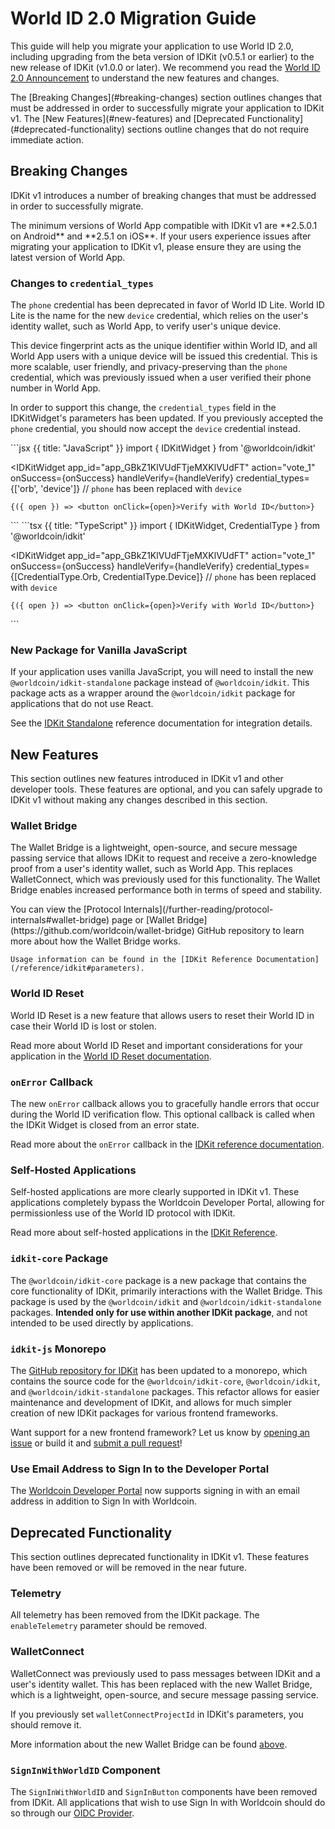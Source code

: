 # World ID 2.0 Migration Guide

This guide will help you migrate your application to use World ID 2.0, including upgrading from the beta version of IDKit (v0.5.1 or earlier) to the new release of IDKit (v1.0.0 or later). 
We recommend you read the [World ID 2.0 Announcement](/world-id-2) to understand the new features and changes.

<Note>
    The [Breaking Changes](#breaking-changes) section outlines changes that must be addressed in order to successfully migrate your application to IDKit v1.
    The [New Features](#new-features) and [Deprecated Functionality](#deprecated-functionality) sections outline changes that do not require immediate action.
</Note>

## Breaking Changes

IDKit v1 introduces a number of breaking changes that must be addressed in order to successfully migrate.

<Note type="warning">
    The minimum versions of World App compatible with IDKit v1 are **2.5.0.1 on Android** and **2.5.1 on iOS**. 
    If your users experience issues after migrating your application to IDKit v1, please ensure they are using the latest version of World App.
</Note>

### Changes to `credential_types`

The `phone` credential has been deprecated in favor of World ID Lite. World ID Lite is the name for the new `device` credential, which relies on the user's identity wallet, such as World App, to verify user's unique device.

This device fingerprint acts as the unique identifier within World ID, and all World App users with a unique device will be issued this credential. This is more scalable, user friendly, and privacy-preserving than the `phone` credential, which was previously issued when a user verified their phone number in World App.

In order to support this change, the `credential_types` field in the IDKitWidget's parameters has been updated. If you previously accepted the `phone` credential, you should now accept the `device` credential instead.

<CodeGroup title="Device Credential">
```jsx {{ title: "JavaScript" }}
import { IDKitWidget } from '@worldcoin/idkit'

<IDKitWidget
	app_id="app_GBkZ1KlVUdFTjeMXKlVUdFT"
	action="vote_1"
	onSuccess={onSuccess}
	handleVerify={handleVerify}
	credential_types={['orb', 'device']} // `phone` has been replaced with `device`
>
	{({ open }) => <button onClick={open}>Verify with World ID</button>}
</IDKitWidget>
```
```tsx {{ title: "TypeScript" }}
import { IDKitWidget, CredentialType } from '@worldcoin/idkit'

<IDKitWidget
	app_id="app_GBkZ1KlVUdFTjeMXKlVUdFT"
	action="vote_1"
	onSuccess={onSuccess}
	handleVerify={handleVerify}
	credential_types={[CredentialType.Orb, CredentialType.Device]} // `phone` has been replaced with `device`
>
	{({ open }) => <button onClick={open}>Verify with World ID</button>}
</IDKitWidget>
```
</CodeGroup>

### New Package for Vanilla JavaScript

If your application uses vanilla JavaScript, you will need to install the new `@worldcoin/idkit-standalone` package instead of `@worldcoin/idkit`. 
This package acts as a wrapper around the `@worldcoin/idkit` package for applications that do not use React.

<Note>See the [IDKit Standalone](/reference/idkit#idkit-standalone) reference documentation for integration details.</Note>

## New Features

This section outlines new features introduced in IDKit v1 and other developer tools. These features are optional, and you can safely upgrade to IDKit v1 without making any changes described in this section.

### Wallet Bridge

The Wallet Bridge is a lightweight, open-source, and secure message passing service that allows IDKit to request and receive a zero-knowledge proof from a user's identity wallet, such as World App. This replaces WalletConnect, which was previously used for this functionality.
The Wallet Bridge enables increased performance both in terms of speed and stability.

<Note>
    You can view the [Protocol Internals](/further-reading/protocol-internals#wallet-bridge) page or [Wallet Bridge](https://github.com/worldcoin/wallet-bridge) GitHub repository to learn more about how the Wallet Bridge works.

    Usage information can be found in the [IDKit Reference Documentation](/reference/idkit#parameters).
</Note> 

### World ID Reset

World ID Reset is a new feature that allows users to reset their World ID in case their World ID is lost or stolen.

<Note>Read more about World ID Reset and important considerations for your application in the [World ID Reset documentation](/further-reading/world-id-reset).</Note>

### `onError` Callback

The new `onError` callback allows you to gracefully handle errors that occur during the World ID verification flow. This optional callback is called when the IDKit Widget is closed from an error state.

<Note>Read more about the `onError` callback in the [IDKit reference documentation](/reference/idkit#parameters).</Note>

### Self-Hosted Applications

Self-hosted applications are more clearly supported in IDKit v1. These applications completely bypass the Worldcoin Developer Portal, allowing for permissionless use of the World ID protocol with IDKit.

<Note>Read more about self-hosted applications in the [IDKit Reference](/reference/idkit#self-hosted-applications).</Note>

### `idkit-core` Package

The `@worldcoin/idkit-core` package is a new package that contains the core functionality of IDKit, primarily interactions with the Wallet Bridge. This package is used by the `@worldcoin/idkit` and `@worldcoin/idkit-standalone` packages.
**Intended only for use within another IDKit package**, and not intended to be used directly by applications.

### `idkit-js` Monorepo

The [GitHub repository for IDKit](https://github.com/worldcoin/idkit-js) has been updated to a monorepo, which contains the source code for the `@worldcoin/idkit-core`, `@worldcoin/idkit`, and `@worldcoin/idkit-standalone` packages.
This refactor allows for easier maintenance and development of IDKit, and allows for much simpler creation of new IDKit packages for various frontend frameworks.

<Note>Want support for a new frontend framework? Let us know by [opening an issue](https://github.com/worldcoin/idkit-js/issues) or build it and [submit a pull request](https://github.com/worldcoin/idkit-js/pulls)!</Note>

### Use Email Address to Sign In to the Developer Portal

The [Worldcoin Developer Portal](https://developer.worldcoin.org) now supports signing in with an email address in addition to Sign In with Worldcoin.

## Deprecated Functionality

This section outlines deprecated functionality in IDKit v1. These features have been removed or will be removed in the near future.

### Telemetry

All telemetry has been removed from the IDKit package. The `enableTelemetry` parameter should be removed.

### WalletConnect

WalletConnect was previously used to pass messages between IDKit and a user's identity wallet. This has been replaced with the new Wallet Bridge, which is a lightweight, open-source, and secure message passing service.

If you previously set `walletConnectProjectId` in IDKit's parameters, you should remove it.

<Note>More information about the new Wallet Bridge can be found [above](#wallet-bridge).</Note>

### `SignInWithWorldID` Component

The `SignInWithWorldID` and `SignInButton` components have been removed from IDKit. All applications that wish to use Sign In with Worldcoin should do so through our [OIDC Provider](/id/sign-in).